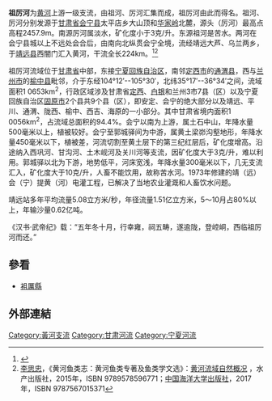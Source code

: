 '''祖厉河'''为[[黄河|黄河]]上游一级支流，由祖河、厉河汇集而成，祖厉河由此而得名。祖河、厉河分别发源于[[甘肃省|甘肃省]][[会宁县|会宁县]]太平店乡大山顶和[[华家岭|华家岭]]北麓，源头（厉河）最高点高程2457.9m。南源厉河属淡水，矿化度小于3克/升。东源祖河是苦水。两河在会宁县城以上不远处会合后，由南向北纵贯会宁全境，流经靖远大芦、乌兰两乡，于[[靖远县|靖远县]]西闇门汇入黄河，干流全长224km。<ref>{{Cite web |url=https://www.douban.com/note/644739771/ |title=探究祖厉河，我们的母亲河 |access-date=2020-06-30 |archive-date=2020-06-30 |archive-url=https://web.archive.org/web/20200630193523/https://www.douban.com/note/644739771/ |dead-url=no }}</ref><ref name="Fishes_YR2015">[[李思忠_(鱼类学家)|李思忠]]，《黄河鱼类志：黄河鱼类专著及鱼类学文选》：[https://www.59baike.com/a/53532-32 黄河流域自然概况] {{Wayback|url=https://www.59baike.com/a/53532-32 |date=20210224140152 }}，水产出版社，2015年，ISBN 9789578596771；[[中国海洋大学出版社|中国海洋大学出版社]]，2017年，ISBN 9787567015371</ref>

祖厉河流域位于[[甘肃省|甘肃省]]中部，东接[[宁夏回族自治区|宁夏回族自治区]]，南邻[[定西市|定西市]]的[[通渭县|通渭县]]，西与[[兰州市|兰州市]]的[[榆中县|榆中县]]毗邻，介于东经104°12′--105°30′，北纬35°17′--36°34′之间，流域面积1 0653km<sup>2</sup>，行政区域涉及甘肃省[[定西市|定西]]、[[白银市|白银]]和兰州3市7县（区）以及宁夏回族自治区[[固原市|固原市]]2个县共9个县（区），即安定、会宁的绝大部分以及靖远、平川、通渭、陇西、榆中、西吉、海原的一小部分。其中甘肃省境内面积1 0056km<sup>2</sup>，占流域总面积的94.4%。会宁以南为上游，属土石中山，年降水量500毫米以上，植被较好。会宁至郭城驿间为中游，属黄土梁峁沟壑地形，年降水量450毫米以下，植被差，河流切割至黄土层下的第三纪红层后，矿化度增高。沿途纳入西巩河、甘沟河、土木岘河及关川河等支流，因矿化度大于3克/升，难以利用。郭城驿以北为下游，地势低平，河床宽浅，年降水量300毫米以下，几无支流汇入，矿化度大于10克/升，人畜不能饮用，故称苦水河。1973年修建的靖（远）会（宁）提黄（河）电灌工程，已解决了当地农业灌溉和人畜饮水问题。

靖远站多年平均流量5.08立方米/秒，年径流量1.51亿立方米，5～10月占80%以上，年输沙量0.62亿吨。

《汉书·武帝纪》载：“五年冬十月，行幸雍，祠五畴，遂逾陇，登崆峒，西临祖厉河而还。”

==參看==
{{reflist}}
*[[袓厲縣|袓厲縣]]

==外部連結==
{{黄河|nocat}}
[[Category:黃河支流|Category:黃河支流]]
[[Category:甘肃河流|Category:甘肃河流]]
[[Category:宁夏河流|Category:宁夏河流]]